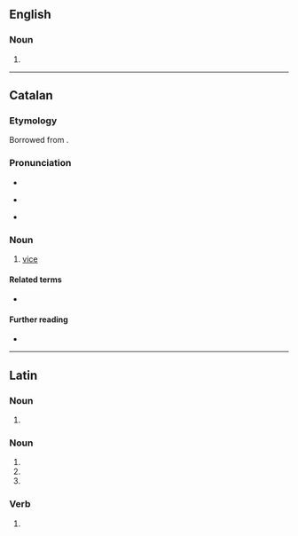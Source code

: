==English==

===Noun===
{{head|en|noun plural form}}

# {{plural of|vicus|lang=en}}

----

==Catalan==

===Etymology===
Borrowed from {{bor|ca|la|vitium|notext=1}}.

===Pronunciation===
* {{ca-IPA}}
* {{homophones|bici|lang=ca}} {{q|Central}}
* {{rhymes|isi|lang=ca}}

===Noun===
{{ca-noun|m}}

# [[vice]] {{gloss|bad habit}}

====Related terms====
* {{l|ca|viciós}}

====Further reading====
* {{R:IEC2}}

----

==Latin==

===Noun===
{{la-noun-form|vicī}}

# {{inflection of|vicis||dat|s|lang=la}}

===Noun===
{{la-noun-form|vīcī}}

# {{inflection of|vīcus||nom|p|lang=la}}
# {{inflection of|vīcus||gen|s|lang=la}}
# {{inflection of|vīcus||voc|p|lang=la}}

===Verb===
{{la-verb-form|vīcī}}

# {{inflection of|vincō||1|s|perf|act|indc|gloss=I have [[conquer]]ed|lang=la}}